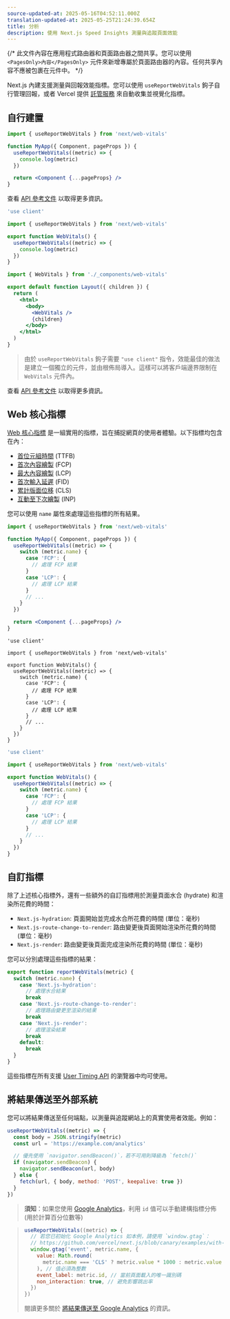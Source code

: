 ```yaml
---
source-updated-at: 2025-05-16T04:52:11.000Z
translation-updated-at: 2025-05-25T21:24:39.654Z
title: 分析
description: 使用 Next.js Speed Insights 測量與追蹤頁面效能
---
```


{/* 此文件內容在應用程式路由器和頁面路由器之間共享。您可以使用 `<PagesOnly>內容</PagesOnly>` 元件來新增專屬於頁面路由器的內容。任何共享內容不應被包裹在元件中。 */}

Next.js 內建支援測量與回報效能指標。您可以使用 `useReportWebVitals` 鉤子自行管理回報，或者 Vercel 提供 [託管服務](https://vercel.com/analytics?utm_source=next-site&utm_medium=docs&utm_campaign=next-website) 來自動收集並視覺化指標。

## 自行建置

<PagesOnly>

```jsx filename="pages/_app.js"
import { useReportWebVitals } from 'next/web-vitals'

function MyApp({ Component, pageProps }) {
  useReportWebVitals((metric) => {
    console.log(metric)
  })

  return <Component {...pageProps} />
}
```

查看 [API 參考文件](/docs/pages/api-reference/functions/use-report-web-vitals) 以取得更多資訊。

</PagesOnly>

<AppOnly>

```jsx filename="app/_components/web-vitals.js"
'use client'

import { useReportWebVitals } from 'next/web-vitals'

export function WebVitals() {
  useReportWebVitals((metric) => {
    console.log(metric)
  })
}
```

```jsx filename="app/layout.js"
import { WebVitals } from './_components/web-vitals'

export default function Layout({ children }) {
  return (
    <html>
      <body>
        <WebVitals />
        {children}
      </body>
    </html>
  )
}
```

> 由於 `useReportWebVitals` 鉤子需要 `"use client"` 指令，效能最佳的做法是建立一個獨立的元件，並由根佈局導入。這樣可以將客戶端邊界限制在 `WebVitals` 元件內。

查看 [API 參考文件](/docs/app/api-reference/functions/use-report-web-vitals) 以取得更多資訊。

</AppOnly>

## Web 核心指標

[Web 核心指標](https://web.dev/vitals/) 是一組實用的指標，旨在捕捉網頁的使用者體驗。以下指標均包含在內：

- [首位元組時間](https://developer.mozilla.org/docs/Glossary/Time_to_first_byte) (TTFB)
- [首次內容繪製](https://developer.mozilla.org/docs/Glossary/First_contentful_paint) (FCP)
- [最大內容繪製](https://web.dev/lcp/) (LCP)
- [首次輸入延遲](https://web.dev/fid/) (FID)
- [累計版面位移](https://web.dev/cls/) (CLS)
- [互動至下次繪製](https://web.dev/inp/) (INP)

您可以使用 `name` 屬性來處理這些指標的所有結果。

<PagesOnly>

```jsx filename="pages/_app.js"
import { useReportWebVitals } from 'next/web-vitals'

function MyApp({ Component, pageProps }) {
  useReportWebVitals((metric) => {
    switch (metric.name) {
      case 'FCP': {
        // 處理 FCP 結果
      }
      case 'LCP': {
        // 處理 LCP 結果
      }
      // ...
    }
  })

  return <Component {...pageProps} />
}
```

</PagesOnly>

<AppOnly>

```tsx filename="app/_components/web-vitals.tsx" switcher
'use client'

import { useReportWebVitals } from 'next/web-vitals'

export function WebVitals() {
  useReportWebVitals((metric) => {
    switch (metric.name) {
      case 'FCP': {
        // 處理 FCP 結果
      }
      case 'LCP': {
        // 處理 LCP 結果
      }
      // ...
    }
  })
}
```

```jsx filename="app/_components/web-vitals.js" switcher
'use client'

import { useReportWebVitals } from 'next/web-vitals'

export function WebVitals() {
  useReportWebVitals((metric) => {
    switch (metric.name) {
      case 'FCP': {
        // 處理 FCP 結果
      }
      case 'LCP': {
        // 處理 LCP 結果
      }
      // ...
    }
  })
}
```

</AppOnly>

<PagesOnly>

## 自訂指標

除了上述核心指標外，還有一些額外的自訂指標用於測量頁面水合 (hydrate) 和渲染所花費的時間：

- `Next.js-hydration`: 頁面開始並完成水合所花費的時間 (單位：毫秒)
- `Next.js-route-change-to-render`: 路由變更後頁面開始渲染所花費的時間 (單位：毫秒)
- `Next.js-render`: 路由變更後頁面完成渲染所花費的時間 (單位：毫秒)

您可以分別處理這些指標的結果：

```js
export function reportWebVitals(metric) {
  switch (metric.name) {
    case 'Next.js-hydration':
      // 處理水合結果
      break
    case 'Next.js-route-change-to-render':
      // 處理路由變更至渲染的結果
      break
    case 'Next.js-render':
      // 處理渲染結果
      break
    default:
      break
  }
}
```

這些指標在所有支援 [User Timing API](https://caniuse.com/#feat=user-timing) 的瀏覽器中均可使用。

</PagesOnly>

## 將結果傳送至外部系統

您可以將結果傳送至任何端點，以測量與追蹤網站上的真實使用者效能。例如：

```js
useReportWebVitals((metric) => {
  const body = JSON.stringify(metric)
  const url = 'https://example.com/analytics'

  // 優先使用 `navigator.sendBeacon()`，若不可用則降級為 `fetch()`
  if (navigator.sendBeacon) {
    navigator.sendBeacon(url, body)
  } else {
    fetch(url, { body, method: 'POST', keepalive: true })
  }
})
```

> **須知**：如果您使用 [Google Analytics](https://analytics.google.com/analytics/web/)，利用 `id` 值可以手動建構指標分佈 (用於計算百分位數等)

> ```js
> useReportWebVitals((metric) => {
>   // 若您已初始化 Google Analytics 如本例，請使用 `window.gtag`：
>   // https://github.com/vercel/next.js/blob/canary/examples/with-google-analytics/pages/_app.js
>   window.gtag('event', metric.name, {
>     value: Math.round(
>       metric.name === 'CLS' ? metric.value * 1000 : metric.value
>     ), // 值必須為整數
>     event_label: metric.id, // 當前頁面載入的唯一識別碼
>     non_interaction: true, // 避免影響跳出率
>   })
> })
> ```
>
> 閱讀更多關於 [將結果傳送至 Google Analytics](https://github.com/GoogleChrome/web-vitals#send-the-results-to-google-analytics) 的資訊。